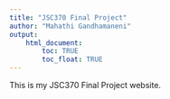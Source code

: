 ```yaml
---
title: "JSC370 Final Project"
author: "Mahathi Gandhamaneni"
output: 
    html_document:
        toc: TRUE
        toc_float: TRUE
---
```


This is my JSC370 Final Project website.
